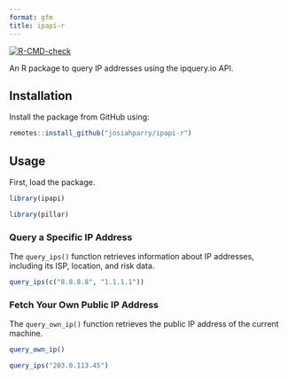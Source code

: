 ```yaml
---
format: gfm
title: ipapi-r
---
```


[![R-CMD-check](https://github.com/JosiahParry/ipapi-r/actions/workflows/R-CMD-check.yaml/badge.svghttps://github.com/JosiahParry/ipapi-r/actions/workflows/R-CMD-check.yaml/badge.svghttps://github.com/JosiahParry/ipapi-r/actions/workflows/R-CMD-check.yaml/badge.svg)](https://github.com/JosiahParry/ipapi-r/actions/workflows/R-CMD-check.yaml)

An R package to query IP addresses using the ipquery.io API.

## Installation

Install the package from GitHub using:

```r
remotes::install_github("josiahparry/ipapi-r")
```

## Usage

First, load the package. 

```r
library(ipapi)
```

```r
library(pillar)
```

### Query a Specific IP Address

The `query_ips()` function retrieves information about IP addresses, including its ISP, location, and risk data.

```r
query_ips(c("8.8.8.8", "1.1.1.1"))
```

### Fetch Your Own Public IP Address

The `query_own_ip()` function retrieves the public IP address of the current machine.

```r
query_own_ip()
```
```r
query_ips("203.0.113.45")
```